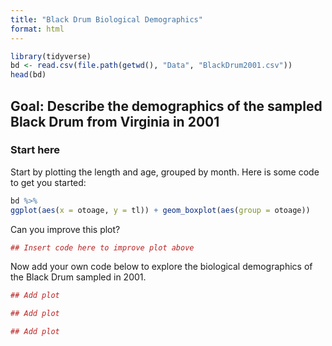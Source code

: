 ```yaml
---
title: "Black Drum Biological Demographics"
format: html
---
```




```r
library(tidyverse)
bd <- read.csv(file.path(getwd(), "Data", "BlackDrum2001.csv"))
head(bd)
```

## Goal: Describe the demographics of the sampled Black Drum from Virginia in 2001

### Start here

Start by plotting the length and age, grouped by month. Here is some code to get you started:

```r
bd %>% 
ggplot(aes(x = otoage, y = tl)) + geom_boxplot(aes(group = otoage))
```

Can you improve this plot? 

```r
## Insert code here to improve plot above
```

Now add your own code below to explore the biological demographics of the Black Drum sampled in 2001. 


```r
## Add plot
```


```r
## Add plot 
```


```r
## Add plot
```